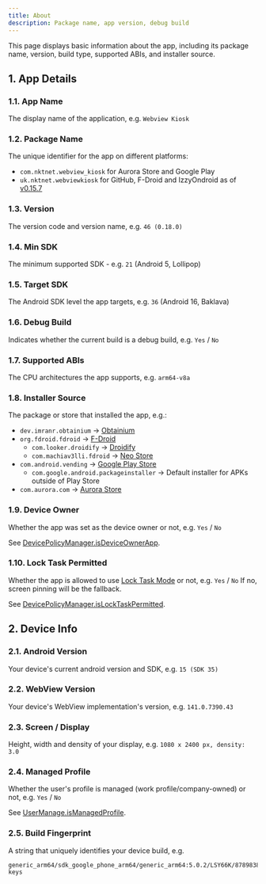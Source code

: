 ```yaml
---
title: About
description: Package name, app version, debug build
---
```


This page displays basic information about the app, including its package name,
version, build type, supported ABIs, and installer source.

## 1. App Details

### 1.1. App Name

The display name of the application, e.g. `Webview Kiosk`

### 1.2. Package Name

The unique identifier for the app on different platforms:

- `com.nktnet.webview_kiosk` for Aurora Store and Google Play  
- `uk.nktnet.webviewkiosk` for GitHub, F-Droid and IzzyOndroid as of [v0.15.7](https://github.com/nktnet1/webview-kiosk/releases/tag/v0.15.7)

### 1.3. Version

The version code and version name, e.g. `46 (0.18.0)`

### 1.4. Min SDK

The minimum supported SDK - e.g. `21` (Android 5, Lollipop)

### 1.5. Target SDK

The Android SDK level the app targets, e.g. `36` (Android 16, Baklava)

### 1.6. Debug Build

Indicates whether the current build is a debug build, e.g. `Yes` / `No`

### 1.7. Supported ABIs

The CPU architectures the app supports, e.g. `arm64-v8a`

### 1.8. Installer Source

The package or store that installed the app, e.g.:

- `dev.imranr.obtainium` → [Obtainium](https://obtainium.imranr.dev)  
- `org.fdroid.fdroid` → [F-Droid](https://f-droid.org)  
  - `com.looker.droidify` → [Droidify](https://droidify.eu.org)  
  - `com.machiav3lli.fdroid` → [Neo Store](https://github.com/NeoApplications/Neo-Store)  
- `com.android.vending` → [Google Play Store](https://play.google.com/store/apps)  
  - `com.google.android.packageinstaller` → Default installer for APKs outside of Play Store  
- `com.aurora.com` → [Aurora Store](https://auroraoss.com/aurora-store)

### 1.9. Device Owner

Whether the app was set as the device owner or not, e.g. `Yes` / `No`

See [DevicePolicyManager.isDeviceOwnerApp](https://developer.android.com/reference/android/app/admin/DevicePolicyManager#isDeviceOwnerApp(java.lang.String)).

### 1.10. Lock Task Permitted

Whether the app is allowed to use [Lock Task Mode](https://developer.android.com/work/dpc/dedicated-devices/lock-task-mode) or not, e.g. `Yes` /  `No`
If no, screen pinning will be the fallback.

See [DevicePolicyManager.isLockTaskPermitted](https://developer.android.com/reference/android/app/admin/DevicePolicyManager#isLockTaskPermitted(java.lang.String)).

## 2. Device Info

### 2.1. Android Version

Your device's current android version and SDK, e.g. `15 (SDK 35)`

### 2.2. WebView Version

Your device's WebView implementation's version, e.g. `141.0.7390.43`

### 2.3. Screen / Display

Height, width and density of your display, e.g. `1080 x 2400 px, density: 3.0`

### 2.4. Managed Profile

Whether the user's profile is managed (work profile/company-owned) or not, e.g. `Yes` / `No`

See [UserManage.isManagedProfile](https://developer.android.com/reference/android/os/UserManager#isManagedProfile()).

### 2.5. Build Fingerprint

A string that uniquely identifies your device build, e.g.

```
generic_arm64/sdk_google_phone_arm64/generic_arm64:5.0.2/LSY66K/8789838:eng/test-keys
```
